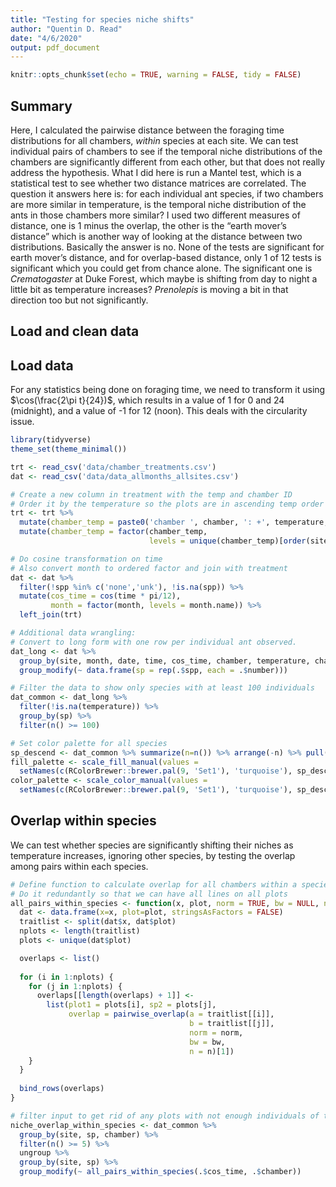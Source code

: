 ```yaml
---
title: "Testing for species niche shifts"
author: "Quentin D. Read"
date: "4/6/2020"
output: pdf_document
---
```


```r
knitr::opts_chunk$set(echo = TRUE, warning = FALSE, tidy = FALSE)
```

## Summary

Here, I calculated the pairwise distance between the foraging time distributions for all chambers, *within* species at each site. We can test individual pairs of chambers to see if the temporal niche distributions of the chambers are significantly different from each other, but that does not really address the hypothesis. What I did here is run a Mantel test, which is a statistical test to see whether two distance matrices are correlated. The question it answers here is: for each individual ant species, if two chambers are more similar in temperature, is the temporal niche distribution of the ants in those chambers more similar? I used two different measures of distance, one is 1 minus the overlap, the other is the "earth mover's distance" which is another way of looking at the distance between two distributions. Basically the answer is no. None of the tests are significant for earth mover's distance, and for overlap-based distance, only 1 of 12 tests is significant which you could get from chance alone. The significant one is *Crematogaster* at Duke Forest, which maybe is shifting from day to night a little bit as temperature increases? *Prenolepis* is moving a bit in that direction too but not significantly.

## Load and clean data

## Load data

For any statistics being done on foraging time, we need to transform it using $\cos(\frac{2\pi t}{24})$, which results in a value of 1 for 0 and 24 (midnight), and a value of -1 for 12 (noon). This deals with the circularity issue.

```r
library(tidyverse)
theme_set(theme_minimal())

trt <- read_csv('data/chamber_treatments.csv')
dat <- read_csv('data/data_allmonths_allsites.csv')

# Create a new column in treatment with the temp and chamber ID
# Order it by the temperature so the plots are in ascending temp order
trt <- trt %>%
  mutate(chamber_temp = paste0('chamber ', chamber, ': +', temperature, 'C')) %>%
  mutate(chamber_temp = factor(chamber_temp, 
                               levels = unique(chamber_temp)[order(site, temperature)]))

# Do cosine transformation on time
# Also convert month to ordered factor and join with treatment
dat <- dat %>%
  filter(!spp %in% c('none','unk'), !is.na(spp)) %>%
  mutate(cos_time = cos(time * pi/12),
         month = factor(month, levels = month.name)) %>%
  left_join(trt)

# Additional data wrangling:
# Convert to long form with one row per individual ant observed.
dat_long <- dat %>%
  group_by(site, month, date, time, cos_time, chamber, temperature, chamber_temp) %>%
  group_modify(~ data.frame(sp = rep(.$spp, each = .$number)))

# Filter the data to show only species with at least 100 individuals
dat_common <- dat_long %>%
  filter(!is.na(temperature)) %>%
  group_by(sp) %>%
  filter(n() >= 100)

# Set color palette for all species
sp_descend <- dat_common %>% summarize(n=n()) %>% arrange(-n) %>% pull(sp)
fill_palette <- scale_fill_manual(values = 
  setNames(c(RColorBrewer::brewer.pal(9, 'Set1'), 'turquoise'), sp_descend))
color_palette <- scale_color_manual(values = 
  setNames(c(RColorBrewer::brewer.pal(9, 'Set1'), 'turquoise'), sp_descend))

```


## Overlap within species

We can test whether species are significantly shifting their niches as temperature increases, ignoring other species, by testing the overlap among pairs within each species.

```r
# Define function to calculate overlap for all chambers within a species
# Do it redundantly so that we can have all lines on all plots
all_pairs_within_species <- function(x, plot, norm = TRUE, bw = NULL, n = NULL) {
  dat <- data.frame(x=x, plot=plot, stringsAsFactors = FALSE)
  traitlist <- split(dat$x, dat$plot)
  nplots <- length(traitlist)
  plots <- unique(dat$plot)

  overlaps <- list()
  
  for (i in 1:nplots) {
    for (j in 1:nplots) {
      overlaps[[length(overlaps) + 1]] <- 
        list(plot1 = plots[i], sp2 = plots[j], 
             overlap = pairwise_overlap(a = traitlist[[i]], 
                                        b = traitlist[[j]], 
                                        norm = norm, 
                                        bw = bw, 
                                        n = n)[1])
    }
  }
  
  bind_rows(overlaps)
}

# filter input to get rid of any plots with not enough individuals of that species to test (say 5)
niche_overlap_within_species <- dat_common %>%
  group_by(site, sp, chamber) %>%
  filter(n() >= 5) %>%
  ungroup %>%
  group_by(site, sp) %>%
  group_modify(~ all_pairs_within_species(.$cos_time, .$chamber))

```